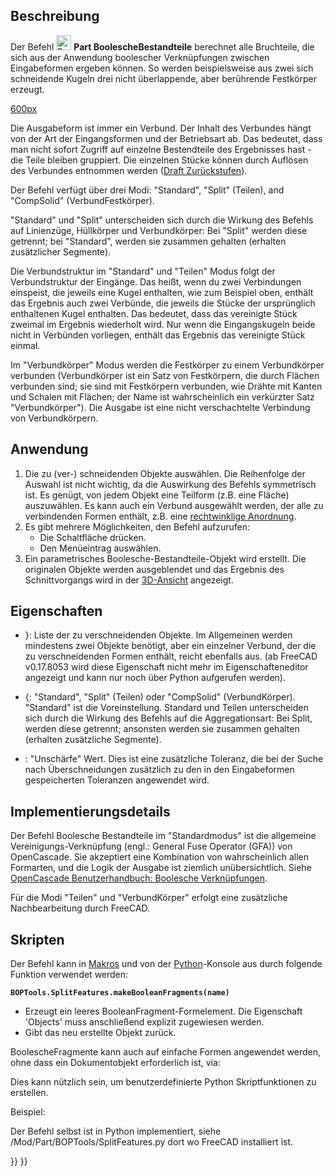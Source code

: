 <languages/>

{{Docnav/de
|[[Part_JoinCutout/de|Ausschneiden]]
|[[Part_SliceApart/de|Auseinanderschneiden]]
|[[Part_Workbench/de|Part]]
|IconL=Part_JoinCutout.svg
|IconR=Part_SliceApart.svg
|IconC=Workbench_Part.svg
}}

{{GuiCommand/de
|Name=Part BooleanFragments
|Name/de=Part BoolescheBestandteile
|MenuLocation=Part → Teilen → Boolesche Bestandteile
|Workbenches=[[Part_Workbench/de|Part]]
|Version=0.17
|SeeAlso=[[Part_Slice/de|Part Auseinanderschneiden]], [[Part_XOR/de|Part XOdeR]], [[Part_CompJoinFeatures/de|Part ObjekteVerbinden]], [[Part_Boolean/de|Part BoolescheVerknüpfung]]
}}

<span id="Description"></span>
==Beschreibung== 

Der Befehl [[Image:Part_BooleanFragments.svg|24px]] '''Part BoolescheBestandteile''' berechnet alle Bruchteile, die sich aus der Anwendung boolescher Verknüpfungen zwischen Eingabeformen ergeben können. So werden beispielsweise aus zwei sich schneidende Kugeln drei nicht überlappende, aber berührende Festkörper erzeugt. 

[[image:Part_BooleanFragments_Demo.png|600px]]
{{Caption|Auf dem obigen Bild wurden die Teile anschließend manuell auseinandergezogen, um die Schnitte zu erkennen.}}

Die Ausgabeform ist immer ein Verbund. Der Inhalt des Verbundes hängt von der Art der Eingangsformen und der Betriebsart ab. Das bedeutet, dass man nicht sofort Zugriff auf einzelne Bestendteile des Ergebnisses hast - die Teile bleiben gruppiert. Die einzelnen Stücke können durch Auflösen des Verbundes entnommen werden ([[Draft_Downgrade/de|Draft Zurückstufen]]).

Der Befehl verfügt über drei Modi: "Standard", "Split" (Teilen), and "CompSolid" (VerbundFestkörper).

"Standard" und "Split" unterscheiden sich durch die Wirkung des Befehls auf Linienzüge, Hüllkörper und Verbundkörper: Bei "Split" werden diese getrennt; bei "Standard", werden sie zusammen gehalten (erhalten zusätzlicher Segmente).

Die Verbundstruktur im "Standard" und "Teilen" Modus folgt der Verbundstruktur der Eingänge. Das heißt, wenn du zwei Verbindungen einspeist, die jeweils eine Kugel enthalten, wie zum Beispiel oben, enthält das Ergebnis auch zwei Verbünde, die jeweils die Stücke der ursprünglich enthaltenen Kugel enthalten. Das bedeutet, dass das vereinigte  Stück zweimal im Ergebnis wiederholt wird. Nur wenn die Eingangskugeln beide nicht in Verbünden vorliegen, enthält das Ergebnis das vereinigte Stück einmal.

Im "Verbundkörper" Modus werden die Festkörper zu einem Verbundkörper verbunden (Verbundkörper ist ein Satz von Festkörpern, die durch Flächen verbunden sind; sie sind mit Festkörpern verbunden, wie Drähte mit Kanten und Schalen mit Flächen; der Name ist wahrscheinlich ein verkürzter Satz "Verbundkörper"). Die Ausgabe ist eine nicht verschachtelte Verbindung von Verbundkörpern.

<span id="Usage"></span>
==Anwendung== 

# Die zu (ver-) schneidenden Objekte auswählen. Die Reihenfolge der Auswahl ist nicht wichtig, da die Auswirkung des Befehls symmetrisch ist. Es genügt, von jedem Objekt eine Teilform (z.B. eine Fläche) auszuwählen. Es kann auch ein Verbund ausgewählt werden, der alle zu verbindenden Formen enthält, z.B. eine [[Draft_OrthoArray/de|rechtwinklige Anordnung]].
# Es gibt mehrere Möglichkeiten, den Befehl aufzurufen:
#* Die Schaltfläche {{Button|[[Image:Part_BooleanFragments.svg|16px]] [[Part_BooleanFragments/de|Boolesche Bestandteile]]}} drücken.
#* Den Menüeintrag {{MenuCommand|Part → Teilen → Boolesche Bestandteile}} auswählen.
# Ein parametrisches Boolesche-Bestandteile-Objekt wird erstellt. Die originalen Objekte werden ausgeblendet und das Ergebnis des Schnittvorgangs wird in der [[3D_view/de|3D-Ansicht]] angezeigt.

<span id="Properties"></span>
==Eigenschaften== 

{{TitleProperty|Boolean Fragments}}
* {{PropertyData/de|Objects}}}: Liste der zu verschneidenden Objekte. Im Allgemeinen werden mindestens zwei Objekte benötigt, aber ein einzelner Verbund, der die zu verschneidenden Formen enthält, reicht ebenfalls aus. (ab FreeCAD v0.17.8053 wird diese Eigenschaft nicht mehr im Eigenschafteneditor angezeigt und kann nur noch über Python aufgerufen werden).
* {{{PropertyData/de|Mode}}: "Standard", "Split" (Teilen) oder "CompSolid" (VerbundKörper). "Standard" ist die Voreinstellung. Standard und Teilen unterscheiden sich durch die Wirkung des Befehls auf die Aggregationsart: Bei Split, werden diese getrennt; ansonsten werden sie zusammen gehalten (erhalten zusätzliche Segmente).
* {{PropertyData/de|Tolerance}}: "Unschärfe" Wert. Dies ist eine zusätzliche Toleranz, die bei der Suche nach Überschneidungen zusätzlich zu den in den Eingabeformen gespeicherten Toleranzen angewendet wird.

<span id="Implementation_details"></span>
==Implementierungsdetails==

Der Befehl Boolesche Bestandteile im "Standardmodus" ist die allgemeine Vereinigungs-Verknüpfung (engl.: General Fuse Operator (GFA)) von OpenCascade. Sie akzeptiert eine Kombination von wahrscheinlich allen Formarten, und die Logik der Ausgabe ist ziemlich unübersichtlich. Siehe [https://www.opencascade.com/doc/occt-7.0.0/overview/html/occt_user_guides__boolean_operations.html OpenCascade Benutzerhandbuch: Boolesche Verknüpfungen].

Für die Modi "Teilen" und "VerbundKörper" erfolgt eine zusätzliche Nachbearbeitung durch FreeCAD.

<span id="Scripting"></span>
==Skripten== 

Der Befehl kann in [[Macros/de|Makros]] und von der [[Python/de|Python]]-Konsole aus durch folgende Funktion verwendet werden:
 '''BOPTools.SplitFeatures.makeBooleanFragments(name)'''

* Erzeugt ein leeres BooleanFragment-Formelement. Die Eigenschaft 'Objects' muss anschließend explizit zugewiesen werden.
* Gibt das neu erstellte Objekt zurück.

BoolescheFragmente kann auch auf einfache Formen angewendet werden, ohne dass ein Dokumentobjekt erforderlich ist, via:

{{code|code=
import BOPTools.SplitAPI
BOPTools.SplitAPI.booleanFragments(list_of_shapes, mode, tolerance = 0.0)

# OR, for Standard mode:

list_of_shapes = [App.ActiveDocument.Sphere.Shape, App.ActiveDocument.Sphere001.Shape]
pieces, map = list_of_shapes[0].generalFuse(list_of_shapes[1:], tolerance)
# pieces receives a compound of shapes; map receives a list of lists of shapes, defining list_of_shapes <--> pieces correspondence 
}}
Dies kann nützlich sein, um benutzerdefinierte Python Skriptfunktionen zu erstellen.

Beispiel:
{{code|code=
import BOPTools.SplitFeatures
j = BOPTools.SplitFeatures.makeBooleanFragments(name= 'BooleanFragments')
j.Objects = FreeCADGui.Selection.getSelection() 
}}

Der Befehl selbst ist in Python implementiert, siehe /Mod/Part/BOPTools/SplitFeatures.py dort wo FreeCAD installiert ist.


{{Docnav/de
|[[Part_JoinCutout/de|Ausschneiden]]
|[[Part_SliceApart/de|Auseinanderschneiden]]
|[[Part_Workbench/de|Part]]
|IconL=Part_JoinCutout.svg
|IconR=Part_SliceApart.svg
|IconC=Workbench_Part.svg
}}

{{Part_Tools_navi{{#translation:}}}}
{{Userdocnavi{{#translation:}}}}